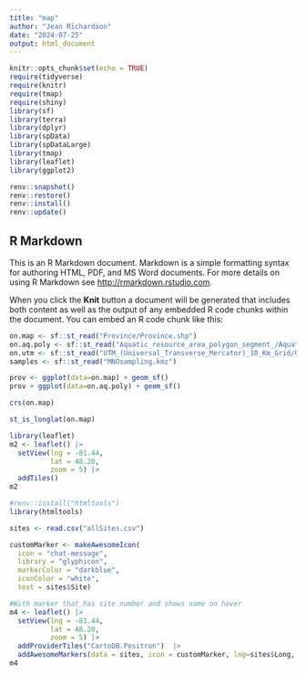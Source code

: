 ```yaml
---
title: "map"
author: "Jean Richardson"
date: "2024-07-25"
output: html_document
---
```


```r
knitr::opts_chunk$set(echo = TRUE)
require(tidyverse)
require(knitr)
require(tmap)
require(shiny)
library(sf)
library(terra)
library(dplyr)
library(spData)
library(spDataLarge)
library(tmap)
library(leaflet)
library(ggplot2)

```

```r
renv::snapshot()
renv::restore()
renv::install()
renv::update()
```

## R Markdown

This is an R Markdown document. Markdown is a simple formatting syntax for authoring HTML, PDF, and MS Word documents. For more details on using R Markdown see <http://rmarkdown.rstudio.com>.

When you click the **Knit** button a document will be generated that includes both content as well as the output of any embedded R code chunks within the document. You can embed an R code chunk like this:

```r
on.map <- sf::st_read("Province/Province.shp")
on.aq.poly <- sf::st_read("Aquatic_resource_area_polygon_segment_/Aquatic_resource_area_polygon_segment_.shp")
on.utm <- sf::st_read("UTM_(Universal_Transverse_Mercator)_10_Km_Grid/UTM_(Universal_Transverse_Mercator)_10_Km_Grid.shp")
samples <- sf::st_read("MNOsampling.kmz")

prov <- ggplot(data=on.map) + geom_sf()
prov + ggplot(data=on.aq.poly) + geom_sf()

crs(on.map)

st_is_longlat(on.map)


```



```r
library(leaflet)
m2 <- leaflet() |> 
  setView(lng = -81.44, 
          lat = 48.20, 
          zoom = 5) |> 
  addTiles()
m2

#renv::install("htmltools")
library(htmltools)

sites <- read.csv("allSites.csv")

customMarker <- makeAwesomeIcon(
  icon = "chat-message",
  library = "glyphicon",
  markerColor = "darkblue",
  iconColor = "white",
  text = sites$Site)

#With marker that has site number and shows name on hover
m4 <- leaflet() |> 
  setView(lng = -81.44, 
          lat = 48.20, 
          zoom = 5) |> 
  addProviderTiles("CartoDB.Positron")  |> 
  addAwesomeMarkers(data = sites, icon = customMarker, lng=sites$Long, lat=sites$Lat, label = sites$Name)
m4


```
